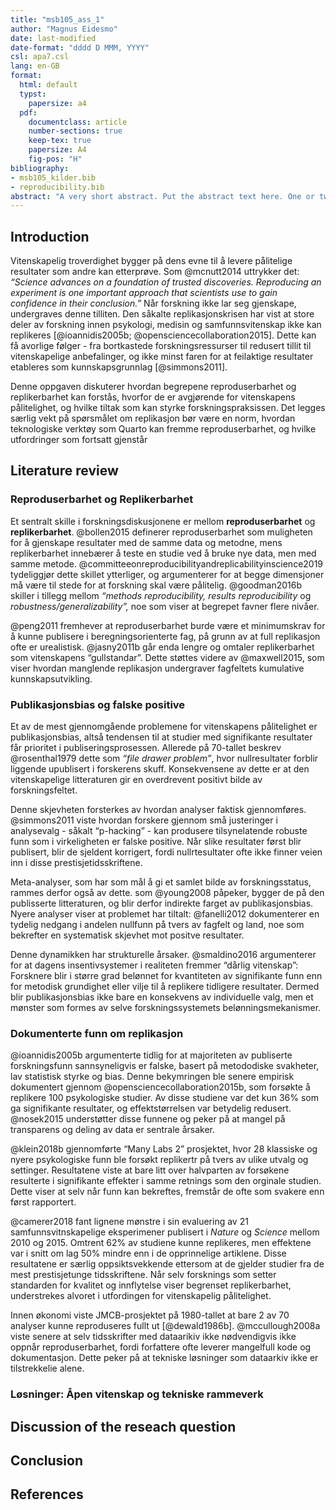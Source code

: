 ```yaml
---
title: "msb105_ass_1"
author: "Magnus Eidesmo"
date: last-modified
date-format: "dddd D MMM, YYYY"
csl: apa7.csl
lang: en-GB
format:
  html: default
  typst:
    papersize: a4
  pdf:
    documentclass: article
    number-sections: true
    keep-tex: true
    papersize: A4
    fig-pos: "H"
bibliography: 
- msb105_kilder.bib
- reproducibility.bib
abstract: "A very short abstract. Put the abstract text here. One or two paragraphs summarising what follows below."
---
```

## Introduction
<!-- #What is this paper about?  -->
<!-- #What is discussed? -->
<!-- #Why is it of any consequence? -->

Vitenskapelig troverdighet bygger på dens evne til å levere pålitelige resultater som andre kan etterprøve. Som @mcnutt2014 uttrykker det: *"Science advances on a foundation of trusted discoveries. Reproducing an experiment is one important approach that scientists use to gain confidence in their conclusion."* Når forskning ikke lar seg gjenskape, undergraves denne tilliten. Den såkalte replikasjonskrisen har vist at store deler av forskning innen psykologi, medisin og samfunnsvitenskap ikke kan replikeres [@ioannidis2005b; @opensciencecollaboration2015]. Dette kan få avorlige følger - fra bortkastede forskningsressurser til redusert tillit til vitenskapelige anbefalinger, og ikke minst faren for at feilaktige resultater etableres som kunnskapsgrunnlag [@simmons2011].

Denne oppgaven diskuterer hvordan begrepene reproduserbarhet og replikerbarhet kan forstås, hvorfor de er avgjørende for vitenskapens pålitelighet, og hvilke tiltak som kan styrke forskningspraksissen. Det legges særlig vekt på spørsmålet om replikasjon bør være en norm, hvordan teknologiske verktøy som Quarto kan fremme reproduserbarhet, og hvilke utfordringer som fortsatt gjenstår

## Literature review
### Reproduserbarhet og Replikerbarhet
Et sentralt skille i forskningsdiskusjonene er mellom **reproduserbarhet** og **replikerbarhet**. @bollen2015 definerer reproduserbarhet som muligheten for å gjenskape resultater med de samme data og metodne, mens replikerbarhet innebærer å teste en studie ved å bruke nye data, men med samme metode. @committeeonreproducibilityandreplicabilityinscience2019 tydeliggjør dette skillet ytterliger, og argumenterer for at begge dimensjoner må være til stede for at forskning skal være pålitelig. @goodman2016b skiller i tillegg mellom *"methods reproducibility, results reproducibility* og *robustness/generalizability",* noe som viser at begrepet favner flere nivåer.

@peng2011 fremhever at reproduserbarhet burde være et minimumskrav for å kunne publisere i beregningsorienterte fag, på grunn av at full replikasjon ofte er urealistisk. @jasny2011b går enda lengre og omtaler replikerbarhet som vitenskapens "gullstandar". Dette støttes videre av @maxwell2015, som viser hvordan manglende replikasjon undergraver fagfeltets kumulative kunnskapsutvikling.

### Publikasjonsbias og falske positive
Et av de mest gjennomgående problemene for vitenskapens pålitelighet er publikasjonsbias, altså tendensen til at studier med signifikante resultater får prioritet i publiseringsprosessen. Allerede på 70-tallet beskrev @rosenthal1979 dette som *"file drawer problem"*, hvor nullresultater forblir liggende upublisert i forskerens skuff. Konsekvensene av dette er at den vitenskapelige litteraturen gir en overdrevent positivt bilde av forskningsfeltet.

Denne skjevheten forsterkes av hvordan analyser faktisk gjennomføres. @simmons2011 viste hvordan forskere gjennom små justeringer i analysevalg - såkalt "p-hacking" - kan produsere tilsynelatende robuste funn som i virkeligheten er falske positive. Når slike resultater først blir publisert, blir de sjeldent korrigert, fordi nullrtesultater ofte ikke finner veien inn i disse prestisjetidsskriftene.

Meta-analyser, som har som mål å gi et samlet bilde av forskningsstatus, rammes derfor også av dette. som @young2008 påpeker, bygger de på den publisserte litteraturen, og blir derfor indirekte farget av publikasjonsbias. Nyere analyser viser at problemet har tiltalt: @fanelli2012 dokumenterer en tydelig nedgang i andelen nullfunn på tvers av fagfelt og land, noe som bekrefter en systematisk skjevhet mot positve resultater.

Denne dynamikken har strukturelle årsaker. @smaldino2016 argumenterer for at dagens insentivsystemer i realiteten fremmer "dårlig vitenskap": Forsknere blir i større grad belønnet for kvantiteten av signifikante funn enn for metodisk grundighet eller vilje til å replikere tidligere resultater. Dermed blir publikasjonsbias ikke bare en konsekvens av individuelle valg, men et mønster som formes av selve forskningssystemets belønningsmekanismer.

### Dokumenterte funn om replikasjon
@ioannidis2005b argumenterte tidlig for at majoriteten av publiserte forskningsfunn sannsyneligvis er falske, basert på metododiske svakheter, lav statistisk styrke og bias. Denne bekymringen ble senere empirisk dokumentert gjennom @opensciencecollaboration2015b, som forsøkte å replikere 100 psykologiske studier. Av disse studiene var det kun 36% som ga signifikante resultater, og effektstørrelsen var betydelig redusert. @nosek2015 understøtter disse funnene og peker på at mangel på transparens og deling av data er sentrale årsaker.

@klein2018b gjennomførte "Many Labs 2" prosjektet, hvor 28 klassiske og nyere psykologiske funn ble forsøkt replikertr på tvers av ulike utvalg og settinger. Resultatene viste at bare litt over halvparten av forsøkene resulterte i signifikante effekter i samme retnings som den orginale studien. Dette viser at selv når funn kan bekreftes, fremstår de ofte som svakere enn først rapportert.

@camerer2018 fant lignene mønstre i sin evaluering av 21 samfunnsvitnskapelige eksperimener publisert i *Nature* og *Science* mellom 2010 og 2015. Omtrent 62% av studiene kunne replikeres, men effektene var i snitt om lag 50% mindre enn i de opprinnelige artiklene. Disse resultatene er særlig oppsiktsvekkende ettersom at de gjelder studier fra de mest prestisjetunge tidsskriftene. Når selv forsknings som setter standarden for kvalitet og innflytelse viser begrenset replikerbarhet, understrekes alvoret i utfordingen for vitenskapelig pålitelighet.

Innen økonomi viste JMCB-prosjektet på 1980-tallet at bare 2 av 70 analyser kunne reproduseres fullt ut [@dewald1986b]. @mccullough2008a viste senere at selv tidsskrifter med dataarikiv ikke nødvendigvis ikke oppnår reproduserbarhet, fordi forfattere ofte leverer mangelfull kode og dokumentasjon. Dette peker på at tekniske løsninger som dataarkiv ikke er tilstrekkelie alene.

### Løsninger: Åpen vitenskap og tekniske rammeverk


<!-- Smart stuff from others about the topic. -->
<!-- Use a least 20 citations, a least 5 of them must be new (not from the provided .bib file). -->
<!-- Use both in-line and normal citations. -->

## Discussion of the reseach question

<!-- -   Should replicability be the norm or is this to much to ask for now? -->
<!-- -   Can Quarto documents help with reproducibility? -->
<!-- -   What problems remains and how can these be solved? -->

## Conclusion


## References
<div id="refs"></div>

<!-- ## Notes -->

<!-- 1. Reproduserbarhet -->

<!-- “Science advances on a foundation of trusted discoveries. Reproducing an experiment is one important approach that scientists use to gain confidence in their conclusions. Recently, the scientific community was shaken by reports that a troubling proportion of peer-reviewed preclinical studies are not reproducible”.[@mcnutt2014] -->

<!-- 2. Replicability and Reproducibility -->

<!-- “Replication—The confirmation of results and conclusions from one study obtained independently in another—is considered the scientific gold standard.”(Jasny et al. 2011) -->

<!-- kan gjør ting på nytt med nye data, men fortsatt få det samme. -->

<!-- Reproducibility is a necessary, but not sufficient, condition for Replicability. -->

<!-- Peng mener at reproduserbarhet skal være nødvendig for å få lov til å publisere. -->
<!-- Should Reproducibility be a minimal requirement for publication? (Peng (2011) discusses this with regard to Computational Science) -->

<!-- 3. NSF: Robust and Reliable Science -->
<!-- (Bollen et al. 2015) -->
<!-- “robust and reliable” science refers to: research that is reproducible, replicable, and generalizable. -->

<!-- Reproducibility refers to: the ability of a researcher to duplicate the results of a prior study using the same materials and procedures used by the original investigator. -->

<!-- Replicability refers to: the ability of a researcher to duplicate the results of a prior study if the same procedures are followed but new data are collected. -->

<!-- Generalizability refers to: whether the results of a study apply in other contexts or populations that differ from the originals. -->

<!-- 5. What is research reproducibility? -->
<!--  (Goodman, Fanelli, and Ioannidis 2016) -->
<!-- - et forsøk på å definere enda grundigere, og mer opp imot bivitenskap -->

<!-- Methods reproducibility: “Methods reproducibility refers to the provision of enough detail about study procedures and data so the same procedures could, in theory or in actuality, be exactly repeated.” -->

<!-- Results reproducibility: “Results reproducibility (previously described as replicability) refers to obtaining the same results from the conduct of an independent study whose procedures are as closely matched to the original experiment as possible.” -->

<!-- Robustness and generalizability: “We briefly introduce these terms because they are sometimes used in lieu of the term reproducibility. Robustness refers to the stability of experimental conclusions to variations in either baseline assumptions or experimental procedures. It is somewhat related to the concept of generalizability (also known as transportability), which refers to the persistence of an effect in settings different from and outside of an experimental framework.” -->

<!-- 6. Publication bias -->

<!-- Om en studie skal bli publisert kan være avhengi av konklusjonen av studien. -->
<!-- - Det er få publiserte studier som har en negativ konklusjon. -->
<!-- - f.eks : Denne behandlingen har ingen effekt -->
<!-- I verste fall: forsknings artikkler er bare en stor samling av type 1 error -->
<!--   Type 1 error: forkaster H0 = når H0 = er sant -->
<!--   H0 er ofte den konsevative hypotesen, "ingen effekt" -->
<!-- Med en alpha = 0,05 vil vi forkaste H0 1 av 20ganger selv om H0 er sant. -->
<!--   «Det vil si, vi konkluderer med at det finnes en effekt når det i virkeligheten ikke gjør det (alt       sammen fordi vi var uheldige – eller kanskje heldige, dersom vi ønsker å bli publisert – og fikk et      uheldig utvalg). -->
<!--     Så selv om det finnes 100 lignende studier som ikke finner noen effekt, er det en risiko for at det      er den feilaktige du vil komme over i litteraturen. Dette kalles ofte ‘skuffeproblemet’ (File Drawer     Problem), etter Rosenthal (1979). -->

<!-- (Simmons, Nelson og Simonsohn, 2011) -->
<!-- Kanskje den mest kostbare feilen er et falskt positivt funn, altså en feilaktig forkastelse av en nullhypotese. -->

<!-- For det første, når de først dukker opp i litteraturen, er falske positive spesielt seiglivede. -->
<!-- Fordi nullresultater kan ha mange mulige årsaker, er mislykkede forsøk på å replikere tidligere funn aldri avgjørende. -->

<!-- I tillegg, fordi det er uvanlig at prestisjetunge tidsskrifter publiserer nullfunn eller eksakte replikasjoner, har forskere liten motivasjon til å engang forsøke det. -->

<!-- For det andre sløser falske positive med ressurser: De inspirerer til investering i resultatløse forskningsprogrammer og kan føre til ineffektive politiske endringer. -->

<!-- Til slutt risikerer et fagfelt som er kjent for å publisere falske positive å miste sin troverdighet.» (Simmons, Nelson og Simonsohn, 2011) -->

<!-- 9. Publication bias and meta-analysis -->

<!-- Tar for seg mange artikkler innen et område og prøver å finne en sammenfatning om det generelle svaret. -->
<!--   publication bias vil også ha betydning for meta-analyse -->

<!-- “More alarming is the general paucity in the literature of negative data. In some fields, almost all published studies show formally significant results so that statistical significance no longer appears discriminating” (Young, Ioannidis, and Al-Ubaydli 2008) -->

<!-- 10. The Replication Crisis -->

<!-- Startet i psykologi, men har spredt seg raskt til de andre feltene innefor forskning. -->

<!-- Simmons, Nelson, and Simonsohn (2011) “proves” that you will get, or at least feel, younger by listening to “When I’m Sixty-Four” by The Beatles. -->

<!-- Simmons, Nelson, and Simonsohn (2011) -->
<!--   Etter at de "beviste" artiklen om at man blir yngere ved å høre på "when im sixty-four" av The Beatles,   kom de med en løsning for å ungå at slike forskningsartikkler ikke skulle komme gjennom. -->
<!--     De kom med en list for både forfattere (6) og redaktørene(4). -->

<!-- Why Most Published Research Findings Are False Ioannidis (2005) -->
<!--   “There is increasing concern that in modern research, false findings may be the majority or even the     vast majority of published research claims [6–8]. However, this should not be surprising. It can be      proven that most claimed research findings are false.” -->

<!-- Again, and again, and again Jasny et al. (2011) -->

<!-- 12. Big replication studies in psychology -->

<!-- Estimating the reproducibility of psychological science Brian A. Nosek and et al (2015) -->
<!--   - 270 forskre ble etterforsket -->
<!--   - Forsøkte å replikere 100 studier fra de siste 3 årene hentet fra 3 av de mest anerkjente                 tidsskriftene   i feltet. -->
<!--   - Resultater: Replikasjonseffektene var halvparten så store som de opprinnelige effektene. -->
<!--   - Resultater: Nittisju prosent av de opprinnelige studiene hadde signifikante resultater (p < .05).        Trettiseks prosent av repliksjonene hadde signifikante resultater. -->
<!--   - Resultater: Oppsummert, en stor andel av replikasjonene gjenskapte ikke bevis som støttet de             opprinnelige funnene, til tross for bruk av høyeffektive design og originalt materiale når det var       tilgjengelig. -->

<!-- Many labs 2: Investigating variation in replicability across samples and settings Klein et al. (2018). See Collaboration (2015) for abstract. -->

<!-- “We conducted preregistered replications of 28 classic and contemporary published findings, with protocols that were peer reviewed in advance, to examine variation in effect magnitudes across samples and settings.” -->

<!-- “Using the conventional criterion of statistical significance (p < .05), we found that 15 (54%) of the replications provided evidence of a statistically significant effect in the same direction as the original finding.” -->


<!-- 15. What about economics? -->

<!-- Good intentions! (Frisch 1933) -->

<!-- 1960, big economic models -->
<!--   Difficult to move from one mainframe to another -->
<!--   Only results published, replication/reproduction nearly impossible -->

<!-- 16. The JMCB project (1982) -->
<!-- 1982 The Journal of Money, Credit and Banking Project (NSF sponsored) -->
<!-- - Replikasjon (med innsendte datasett), altså i moderne forstand mer et forsøk på å teste                  reproduserbarhet. -->
<!-- - Resultater: Lyktes med full replikasjon for 2 av over 70. -->
<!-- - Resultater: Noen flere ga nesten de opprinnelige resultatene. -->
<!-- - Resultater: Mange var umulige å replikere på grunn av manglende data, feil i dataprogrammer, manglende   dokumentasjon osv. -->
<!-- - Mange forfattere ignorerte rett og slett forespørselen om data og kode. -->

<!-- “It would be embarrassing to reveal the findings of the Project save for our belief that the findings would be little different from any other major economics journal” -->

<!-- 18. “The Solution” -->
<!-- Code and data archives at the journals -->

<!-- American Economic Association data archive, (“American Economic Association,” n.d. ) -->

<!-- Virket denne løsningen? -->
<!-- Do economics journal archives promote replicable research? (McCullough, McGeary, and Harrison 2008) -->

<!-- "Abstract. All the long-standing archives at economics journals do not facilitate the re-production of published results. The data-only archives at Journal of Business and Economic Statistics and Economic Journal fail in part because most authors do not contribute data. Results published in the FRB St. Louis Review can rarely be reproduced using the data+code in the journal archive." -->

<!-- 19. “Extension of the solution” -->
<!-- Research Objects, (Bechhofer et al. 2013) -->
<!-- “Research Objects, semantically rich aggregations of resources that provide the “units of knowledge” which supply structure for delivery of information as Linked Data.” -->

<!-- DataCite - A global registration agency for research data, Brase (2009) -->
<!--   International co-operations to register data sets and give them a unique DOI (Document Object            Indentifier) -->

<!-- EU initiative Access to and Preservation of Scientific Information in Europe: Report on the Implementation of Commission Recommendation C(2012) 4890 Final. (2015) -->
<!-- “This report provides an overview on access to and preservation of scientific information in the EU Member States as well as Norway and Turkey.” -->

<!-- 20. Another solution, “computable documents” -->

<!-- What if the code is an integral part of the article? -->
<!-- What is to be sent to the Journal is: -->
<!-- - one document containing the text and -->
<!-- - the code to read in the data and -->
<!-- - the code to calculate the different models and -->
<!-- - the code to test them and -->
<!-- - the code to report the results. -->
<!-- What would be submitted would be, together with the data, a fully reproducible document -->

<!-- 21. Another solution, “computable documents” -->

<!-- The main idea is often attributed to Donald E. Knuth (1992), although Knuth explicitly points out that it was not his idea (D. E. Knuth 1984) -->
<!--   Knuths main goal seems to be to improve the quality of the program documentation (and indirectly the     quality of the code) with WEB. -->

<!-- 22. Another solution, “computable documents”  -->
<!-- “In the mid 1980’s, researchers at our laboratory noticed that a few months after completing a project, the researchers were usually unable to reproduce their own computational work without considerable agony. In 1991, the concept of electronic documents solved this problem by making scientific computations reproducible.”(Schwab, Karrenbach, and Claerbout 1995) -->
<!--   unix makefiles -->

<!-- Connection between code and reproducibility. All code necessary to generate figures freely avaiable (WaveLab a Matlab (Matlab is proprietary software) library).(Buckheit and Donoho 1995) -->

<!-- 23. Another solution, “computable documents” -->
<!-- “It is important, if not essential, to integrate the computations and code used in data analyses, methodological descriptions, simulations, and so on with the documents that describe and rely on them.” (Gentleman and Lang 2007) -->

<!-- “We introduce the concept of a compendium as both a container for the different elements that make up the document and its computations (i.e. text, code, data, …), and as a means for distributing, managing and updating the collection.” -->

<!-- “The step from disseminating analyses via a compendium to reproducible research is a small one. By reproducible research, we mean research papers with accom- panying software tools that allow the reader to directly reproduce the results and employ the methods that are presented in the research paper.” -->

<!-- “a compendium has one, or more, self-contained live documents that can be regenerated in absolute detail by others, and that can often be used in contexts other than the author’s original work.” -->

<!-- “We define a dynamic document as an ordered composition of code chunks and text chunks that describe and discuss a problem and its solution. The ordering of the chunks need not be simply sequential but can support rich and complex document structures.” -->

<!-- “The mechanism or system used to transform a dynamic document into some desired output or view will be called a transformer.” -->

<!-- In Gentleman (2005) parts of Golub et al. (1999) is reproduced as a computable compendium. -->

<!-- 25. Implementations I -->
<!-- Sweave, executable code (R or Splus) in LaTex documents, (Leisch 2002) -->
<!--   Er forgjengeren til knitr -->
<!-- Knitr, (Xie 2014), (Xie 2015) and (Xie 2020) -->
<!--   R code in LaTex documents (like Sweave), but also support for R Markdown (Allaire et al. 2020),          (Tierney, n.d.), (Xie, Allaire, and Grolemund 2018) and (Riederer, n.d.) -->
<!--   Markdown Gruber and Swartz (n.d.), plain text with simple markup. Intended for Grubers web site. -->
<!--   R Markdown, markdown with R code-chuncks -->
<!-- RStudio (RStudio Team 2020), IDE for R supporting R Markdown and knitr -->

<!-- 26. Implementations II -->
<!-- R Notebook, document type supported by RStudio that implements a notebook interface, i.e. output is returned to the notebook when it is run -->
<!--   Code should be run sequentially, but each code-chunck can be run individually. -->
<!--   Support LaTex code for mathematical typesetting. -->
<!--   pandoc, (“Pandoc - Pandoc User’s Guide,” n.d. ), functions as the transformer (from Gentleman and Lang     (2007)) and can transform a R Markdown document into many different formats, including MS Word, html     and pdf (via LaTex). -->

<!-- Introductory books on R, (Lander 2017) and Data Science, (Grolemund and Wickham, n.d.) often includes chapters on how to write dynamic computable documents in R Studio -->

<!-- 27. Implementations III -->
<!-- Quarto documents -->
<!--   The updated and more robust version of R Notebook/.Rmd documents -->
<!--   Still uses pandoc, output to html, pdf, docx and other formats -->
<!--   Supports LaTeX for mathematics -->
<!--   Support Zotero/BiBTeX for citations and references -->
<!--   R-code in code-chuncks -->






